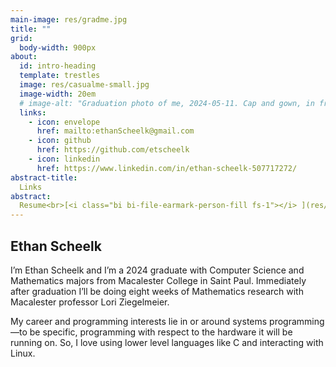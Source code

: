```yaml
---
main-image: res/gradme.jpg
title: ""
grid: 
  body-width: 900px
about: 
  id: intro-heading
  template: trestles
  image: res/casualme-small.jpg
  image-width: 20em
  # image-alt: "Graduation photo of me, 2024-05-11. Cap and gown, in front of red tulips."
  links: 
    - icon: envelope
      href: mailto:ethanScheelk@gmail.com
    - icon: github
      href: https://github.com/etscheelk
    - icon: linkedin
      href: https://www.linkedin.com/in/ethan-scheelk-507717272/
abstract-title: 
  Links
abstract: 
  Resume<br>[<i class="bi bi-file-earmark-person-fill fs-1"></i> ](res/EthanResume-2024-06-18.pdf){target="_blank"}
---
```


<!-- This is a Quarto website.

To learn more about Quarto websites visit <https://quarto.org/docs/websites>. -->

:::{#intro-heading}
## Ethan Scheelk

I'm Ethan Scheelk and I'm a 2024 graduate with Computer Science and Mathematics majors from Macalester College in Saint Paul. Immediately after graduation I'll be doing eight weeks of Mathematics research with Macalester professor Lori Ziegelmeier. 

My career and programming interests lie in or around systems programming---to be specific, programming with respect to the hardware it will be running on. So, I love using lower level languages like C and interacting with Linux. 

<!-- :::{.center}

test

::: -->

:::



<!-- ::: {.grid} -->

<!-- ::: {.g-col-4} -->
<!-- This column takes 1/3 of the page -->

<!-- ::: {#fig-gradme} 

<embed src=res/gradme.jpg width=100%> </embed>

2024-05-11

::: -->



<!-- ::: -->

<!-- ::: {.g-col-6 .g-start-5} -->
<!-- This column takes 2/3 of the page. 

Once upon a midnight dreary while I pondered weak and weary over a many quaint and curious volume of forgotten lore, suddenly I heard a tapping, as if someone rapping at my chamber door.  -->
<!-- I'm Ethan Scheelk and I'm a 2024 graduate with Computer Science and Mathematics majors from Macalester College in Saint Paul. Immediately after graduation I'll be doing eight weeks of Mathematics research with Macalester professor Lori Ziegelmeier. 

My career and programming interests lie in or around systems programming--specifically, programming with respect to the hardware it will be running on.  -->

<!-- ::: -->

<!-- ::: -->